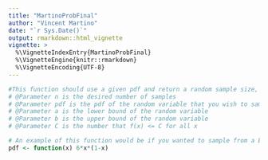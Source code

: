 ```yaml
---
title: "MartinoProbFinal"
author: "Vincent Martino"
date: "`r Sys.Date()`"
output: rmarkdown::html_vignette
vignette: >
  %\VignetteIndexEntry{MartinoProbFinal}
  %\VignetteEngine{knitr::rmarkdown}
  %\VignetteEncoding{UTF-8}
---
```


```r
#This function should use a given pdf and return a random sample size, specified by the user, from said pdf. 
# @Parameter n is the desired number of samples
# @Parameter pdf is the pdf of the random variable that you wish to sample from
# @Parameter a is the lower bound of the random variable
# @Parameter b is the upper bound of the random variable
# @Parameter C is the number that f(x) <= C for all x 
```

```r
# An example of this function would be if you wanted to sample from a Beta(2,2) you would input:
pdf <- function(x) 6*x*(1-x)

```

